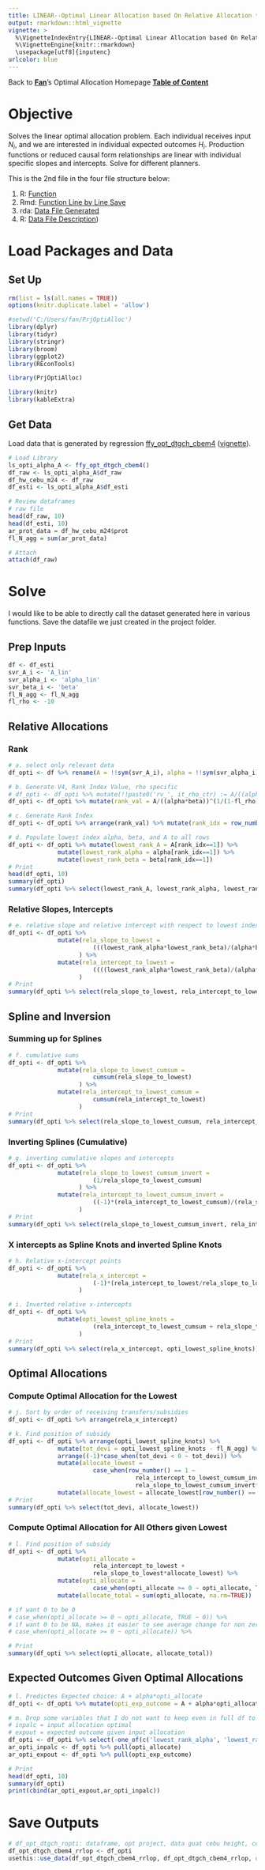 ```yaml
---
title: LINEAR--Optimal Linear Allocation based On Relative Allocation to Lowest
output: rmarkdown::html_vignette
vignette: >
  %\VignetteIndexEntry{LINEAR--Optimal Linear Allocation based On Relative Allocation to Lowest}
  %\VignetteEngine{knitr::rmarkdown}
  \usepackage[utf8]{inputenc}
urlcolor: blue
---
```


Back to **[Fan](https://fanwangecon.github.io/)**'s Optimal Allocation Homepage **[Table of Content](https://fanwangecon.github.io/PrjOptiAlloc/)**

# Objective

Solves the linear optimal allocation problem. Each individual receives input $N_i$, and we are interested in individual expected outcomes $H_i$. Production functions or reduced causal form relationships are linear with individual specific slopes and intercepts. Solve for different planners.

This is the 2nd file in the four file structure below:

1. R: [Function](https://fanwangecon.github.io/PrjOptiAlloc/reference/ffp_opt_solin_relow.html)
2. Rmd: [Function Line by Line Save](https://fanwangecon.github.io/REconTools/articles/ffv_opt_solin_relow.html)
3. rda: [Data File Generated](https://github.com/FanWangEcon/REconTools/blob/master/data/df_opt_dtgch_cbem4.rda)
4. R: [Data File Description](https://fanwangecon.github.io/PrjOptiAlloc/reference/ffd_opt_dtgch_cbem4.html))   

# Load Packages and Data

## Set Up

```r
rm(list = ls(all.names = TRUE))
options(knitr.duplicate.label = 'allow')
```
```r
#setwd('C:/Users/fan/PrjOptiAlloc')
library(dplyr)
library(tidyr)
library(stringr)
library(broom)
library(ggplot2)
library(REconTools)

library(PrjOptiAlloc)

library(knitr)
library(kableExtra)
```

## Get Data

Load data that is generated by regression [ffy_opt_dtgch_cbem4](https://fanwangecon.github.io/PrjOptiAlloc/reference/ffy_opt_dtgch_cbem4.html) ([vignette](https://fanwangecon.github.io/PrjOptiAlloc/articles/ffv_opt_dtgch_cbem4.html)).


```r
# Load Library
ls_opti_alpha_A <- ffy_opt_dtgch_cbem4()
df_raw <- ls_opti_alpha_A$df_raw
df_hw_cebu_m24 <- df_raw
df_esti <- ls_opti_alpha_A$df_esti

# Review dataframes
# raw file
head(df_raw, 10)
head(df_esti, 10)
ar_prot_data = df_hw_cebu_m24$prot
fl_N_agg = sum(ar_prot_data)

# Attach
attach(df_raw)
```

# Solve

I would like to be able to directly call the dataset generated here in various functions. Save the datafile we just created in the project folder.

## Prep Inputs

```r
df <- df_esti
svr_A_i <- 'A_lin'
svr_alpha_i <- 'alpha_lin'
svr_beta_i <- 'beta'
fl_N_agg <- fl_N_agg
fl_rho <- -10
```

## Relative Allocations

### Rank

```r
# a. select only relevant data
df_opti <- df %>% rename(A = !!sym(svr_A_i), alpha = !!sym(svr_alpha_i), beta = !!sym(svr_beta_i))

# b. Generate V4, Rank Index Value, rho specific
# df_opti <- df_opti %>% mutate(!!paste0('rv_', it_rho_ctr) := A/((alpha*beta))^(1/(1-fl_rho)))
df_opti <- df_opti %>% mutate(rank_val = A/((alpha*beta))^(1/(1-fl_rho)))

# c. Generate Rank Index
df_opti <- df_opti %>% arrange(rank_val) %>% mutate(rank_idx = row_number())

# d. Populate lowest index alpha, beta, and A to all rows
df_opti <- df_opti %>% mutate(lowest_rank_A = A[rank_idx==1]) %>%
              mutate(lowest_rank_alpha = alpha[rank_idx==1]) %>%
              mutate(lowest_rank_beta = beta[rank_idx==1])
# Print
head(df_opti, 10)
summary(df_opti)
summary(df_opti %>% select(lowest_rank_A, lowest_rank_alpha, lowest_rank_beta))
```

### Relative Slopes, Intercepts

```r
# e. relative slope and relative intercept with respect to lowest index
df_opti <- df_opti %>%
              mutate(rela_slope_to_lowest =
                        (((lowest_rank_alpha*lowest_rank_beta)/(alpha*beta))^(1/(fl_rho-1))*(lowest_rank_alpha/alpha))
                    ) %>%
              mutate(rela_intercept_to_lowest =
                        ((((lowest_rank_alpha*lowest_rank_beta)/(alpha*beta))^(1/(fl_rho-1))*(lowest_rank_A/alpha)) - (A/alpha))
                    )
# Print
summary(df_opti %>% select(rela_slope_to_lowest, rela_intercept_to_lowest))
```

## Spline and Inversion

### Summing up for Splines

```r
# f. cumulative sums
df_opti <- df_opti %>%
              mutate(rela_slope_to_lowest_cumsum =
                        cumsum(rela_slope_to_lowest)
                    ) %>%
              mutate(rela_intercept_to_lowest_cumsum =
                        cumsum(rela_intercept_to_lowest)
                    )
# Print
summary(df_opti %>% select(rela_slope_to_lowest_cumsum, rela_intercept_to_lowest_cumsum))
```

### Inverting Splines (Cumulative)

```r
# g. inverting cumulative slopes and intercepts
df_opti <- df_opti %>%
              mutate(rela_slope_to_lowest_cumsum_invert =
                        (1/rela_slope_to_lowest_cumsum)
                    ) %>%
              mutate(rela_intercept_to_lowest_cumsum_invert =
                        ((-1)*(rela_intercept_to_lowest_cumsum)/(rela_slope_to_lowest_cumsum))
                    )
# Print
summary(df_opti %>% select(rela_slope_to_lowest_cumsum_invert, rela_intercept_to_lowest_cumsum_invert))
```

### X intercepts as Spline Knots and inverted Spline Knots

```r

# h. Relative x-intercept points
df_opti <- df_opti %>%
              mutate(rela_x_intercept =
                        (-1)*(rela_intercept_to_lowest/rela_slope_to_lowest)
                    )

# i. Inverted relative x-intercepts
df_opti <- df_opti %>%
              mutate(opti_lowest_spline_knots =
                        (rela_intercept_to_lowest_cumsum + rela_slope_to_lowest_cumsum*rela_x_intercept)
                    )
# Print
summary(df_opti %>% select(rela_x_intercept, opti_lowest_spline_knots))
```

## Optimal Allocations
### Compute Optimal Allocation for the Lowest

```r

# j. Sort by order of receiving transfers/subsidies
df_opti <- df_opti %>% arrange(rela_x_intercept)

# k. Find position of subsidy
df_opti <- df_opti %>% arrange(opti_lowest_spline_knots) %>%
              mutate(tot_devi = opti_lowest_spline_knots - fl_N_agg) %>%
              arrange((-1)*case_when(tot_devi < 0 ~ tot_devi)) %>%
              mutate(allocate_lowest =
                        case_when(row_number() == 1 ~
                                    rela_intercept_to_lowest_cumsum_invert +
                                    rela_slope_to_lowest_cumsum_invert*fl_N_agg)) %>%
              mutate(allocate_lowest = allocate_lowest[row_number() == 1])
# Print
summary(df_opti %>% select(tot_devi, allocate_lowest))
```

### Compute Optimal Allocation for All Others given Lowest

```r
# l. Find position of subsidy
df_opti <- df_opti %>%
              mutate(opti_allocate =
                        rela_intercept_to_lowest +
                        rela_slope_to_lowest*allocate_lowest) %>%
              mutate(opti_allocate =
                        case_when(opti_allocate >= 0 ~ opti_allocate, TRUE ~ 0)) %>%
              mutate(allocate_total = sum(opti_allocate, na.rm=TRUE))

# if want 0 to be 0
# case_when(opti_allocate >= 0 ~ opti_allocate, TRUE ~ 0)) %>%
# if want 0 to be NA, makes it easier to see average change for non zeros
# case_when(opti_allocate >= 0 ~ opti_allocate)) %>%

# Print
summary(df_opti %>% select(opti_allocate, allocate_total))
```

## Expected Outcomes Given Optimal Allocations

```r

# l. Predictes Expected choice: A + alpha*opti_allocate
df_opti <- df_opti %>% mutate(opti_exp_outcome = A + alpha*opti_allocate)

# m. Drop some variables that I do not want to keep even in full df to export
# inpalc = input allocation optimal
# expout = expected outcome given input allocation
df_opti <- df_opti %>% select(-one_of(c('lowest_rank_alpha', 'lowest_rank_beta')))
ar_opti_inpalc <- df_opti %>% pull(opti_allocate)
ar_opti_expout <- df_opti %>% pull(opti_exp_outcome)

# Print
head(df_opti, 10)
summary(df_opti)
print(cbind(ar_opti_expout,ar_opti_inpalc))
```

# Save Outputs

```r
# df_opt_dtgch_ropti: dataframe, opt project, data guat cebu height, cebu edu mother, results relative linear optimal
df_opt_dtgch_cbem4_rrlop <- df_opti
usethis::use_data(df_opt_dtgch_cbem4_rrlop, df_opt_dtgch_cbem4_rrlop, overwrite = TRUE)
```

